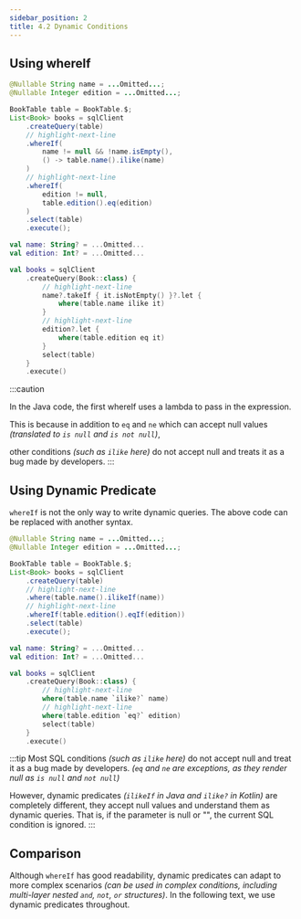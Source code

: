 ```yaml
---
sidebar_position: 2
title: 4.2 Dynamic Conditions
---
```



## Using whereIf

<Tabs groupId="language">
<TabItem value="java" label="Java">

```java
@Nullable String name = ...Omitted...;
@Nullable Integer edition = ...Omitted...;

BookTable table = BookTable.$;
List<Book> books = sqlClient
    .createQuery(table)
    // highlight-next-line
    .whereIf(
        name != null && !name.isEmpty(), 
        () -> table.name().ilike(name)
    )
    // highlight-next-line
    .whereIf(
        edition != null, 
        table.edition().eq(edition)
    )
    .select(table)
    .execute();
```

</TabItem>
<TabItem value="kotlin" label="Kotlin">

```kotlin
val name: String? = ...Omitted...
val edition: Int? = ...Omitted...

val books = sqlClient
    .createQuery(Book::class) {
        // highlight-next-line
        name?.takeIf { it.isNotEmpty() }?.let {
            where(table.name ilike it)
        }
        // highlight-next-line
        edition?.let {
            where(table.edition eq it)
        }
        select(table)
    }
    .execute()
```

</TabItem>
</Tabs>

:::caution 

In the Java code, the first whereIf uses a lambda to pass in the expression. 

This is because in addition to `eq` and `ne` which can accept null values *(translated to `is null` and `is not null`)*,  

other conditions *(such as `ilike` here)* do not accept null and treats it as a bug made by developers. 
:::

## Using Dynamic Predicate

`whereIf` is not the only way to write dynamic queries. The above code can be replaced with another syntax.

<Tabs groupId="language">
<TabItem value="java" label="Java">

```java
@Nullable String name = ...Omitted...;
@Nullable Integer edition = ...Omitted...;

BookTable table = BookTable.$;
List<Book> books = sqlClient
    .createQuery(table)
    // highlight-next-line
    .where(table.name().ilikeIf(name))
    // highlight-next-line
    .whereIf(table.edition().eqIf(edition))
    .select(table)
    .execute();
```

</TabItem>
<TabItem value="kotlin" label="Kotlin">

```kotlin
val name: String? = ...Omitted...
val edition: Int? = ...Omitted...

val books = sqlClient
    .createQuery(Book::class) {
        // highlight-next-line
        where(table.name `ilike?` name)
        // highlight-next-line
        where(table.edition `eq?` edition)
        select(table)
    }
    .execute()
```

</TabItem>
</Tabs>

:::tip 
Most SQL conditions *(such as `ilike` here)* do not accept null and treat it as a bug made by developers. *(`eq` and `ne` are exceptions, as they render null as `is null` and `not null`)*

However, dynamic predicates *(`ilikeIf` in Java and `ilike?` in Kotlin)* are completely different, they accept null values and understand them as dynamic queries. That is, if the parameter is null or "", the current SQL condition is ignored. 
:::

## Comparison

Although `whereIf` has good readability, dynamic predicates can adapt to more complex scenarios *(can be used in complex conditions, including multi-layer nested `and`, `not`, `or` structures)*. In the following text, we use dynamic predicates throughout.